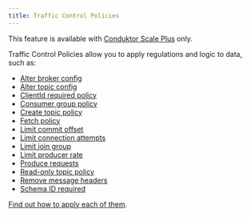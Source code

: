 ```yaml
---
title: Traffic Control Policies
---
```


<Check>This feature is available with [Conduktor Scale Plus](https://conduktor.io/scale) only.</Check> 

Traffic Control Policies allow you to apply regulations and logic to data, such as:

- [Alter broker config](/guide/use-cases/apply-traffic-control-policies/#alter-broker-config)
- [Alter topic config](/guide/use-cases/apply-traffic-control-policies/#alter-topic-config)
- [ClientId required policy](/guide/use-cases/apply-traffic-control-policies/#clientid-required)
- [Consumer group policy](/guide/use-cases/apply-traffic-control-policies/#consumer-group-policy)
- [Create topic policy](/guide/use-cases/apply-traffic-control-policies/#create-topic-policy)
- [Fetch policy](/guide/use-cases/apply-traffic-control-policies/#fetch-policy)
- [Limit commit offset](/guide/use-cases/apply-traffic-control-policies/#limit-commit-offset-policy)
- [Limit connection attempts](/guide/use-cases/apply-traffic-control-policies/#limit-connection-attempts-policy)
- [Limit join group](/guide/use-cases/apply-traffic-control-policies/#limit-join-group-policy)
- [Limit producer rate](/guide/use-cases/apply-traffic-control-policies/#producer-rate-limiting-policy)
- [Produce requests](/guide/use-cases/apply-traffic-control-policies/#produce-policy)
- [Read-only topic policy](/guide/use-cases/apply-traffic-control-policies/#read-only-topic-policy)
- [Remove message headers](/guide/use-cases/apply-traffic-control-policies/#message-header-removal-policy)
- [Schema ID required](/guide/use-cases/apply-traffic-control-policies/#topic-required-schema-id-policy)

[Find out how to apply each of them](/guide/use-cases/apply-traffic-control-policies/).
